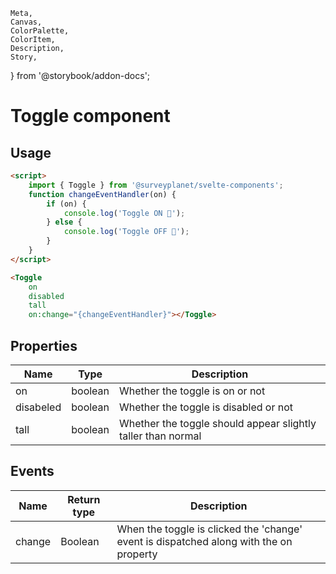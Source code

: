 	Meta,
	Canvas,
	ColorPalette,
	ColorItem,
	Description,
	Story,
} from '@storybook/addon-docs';


<Meta
	title="Form Inputs/Toggle"
	component={Toggle}
/>

# Toggle component

<div id="example">
	<Story id="form-inputs-toggle--default" />
</div>

## Usage

```html
<script>
	import { Toggle } from '@surveyplanet/svelte-components';
	function changeEventHandler(on) {
		if (on) {
			console.log('Toggle ON 🎉');
		} else {
			console.log('Toggle OFF 😤');
		}
	}
</script>

<Toggle
	on
	disabled
	tall
	on:change="{changeEventHandler}"></Toggle>
```

## Properties

| Name      | Type    | Description                                                  |
| --------- | ------- | ------------------------------------------------------------ |
| on        | boolean | Whether the toggle is on or not                              |
| disabeled | boolean | Whether the toggle is disabled or not                        |
| tall      | boolean | Whether the toggle should appear slightly taller than normal |

## Events

| Name   | Return type | Description                                                                            |
| ------ | ----------- | -------------------------------------------------------------------------------------- |
| change | Boolean     | When the toggle is clicked the 'change' event is dispatched along with the on property |
